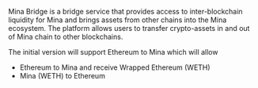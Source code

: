 Mina Bridge is a bridge service that provides access to inter-blockchain liquidity for Mina and brings assets from other chains into the Mina ecosystem. The platform allows users to transfer crypto-assets in and out of Mina chain to other blockchains.

The initial version will support Ethereum to Mina which will allow

- Ethereum to Mina and receive Wrapped Ethereum (WETH)
- Mina (WETH) to Ethereum
